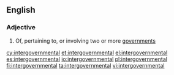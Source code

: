 ==English==

===Adjective===
{{en-adj|-}}

# Of, pertaining to, or involving two or more [[government]]s

[[cy:intergovernmental]]
[[et:intergovernmental]]
[[el:intergovernmental]]
[[es:intergovernmental]]
[[io:intergovernmental]]
[[pl:intergovernmental]]
[[fi:intergovernmental]]
[[ta:intergovernmental]]
[[vi:intergovernmental]]